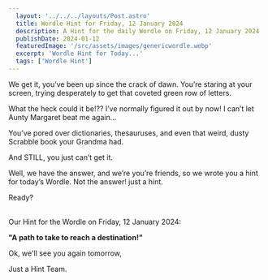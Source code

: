```yaml
---
  layout: '../../../layouts/Post.astro'
  title: Wordle Hint for Friday, 12 January 2024
  description: A Hint for the daily Wordle on Friday, 12 January 2024
  publishDate: 2024-01-12
  featuredImage: '/src/assets/images/genericwordle.webp'
  excerpt: 'Wordle Hint for Today...'
  tags: ['Wordle Hint']
---
```


  We get it, you’ve been up since the crack of dawn. You’re staring at your screen, trying desperately to get that coveted green row of letters. 

  What the heck could it be!??
  I’ve normally figured it out by now!
  I can’t let Aunty Margaret beat me again… 

  You’ve pored over dictionaries, thesauruses, and even that weird, dusty Scrabble book your Grandma had.

  And STILL, you just can’t get it. 

  Well, we have the answer, and we’re you’re friends, so we wrote you a hint for today’s Wordle.
  Not the answer! just a hint. 

  Ready?<br /><br />

  Our Hint for the Wordle on Friday, 12 January 2024:

  **"A path to take to reach a destination!"**

  Ok, we'll see you again tomorrow, 

  Just a Hint Team.
  